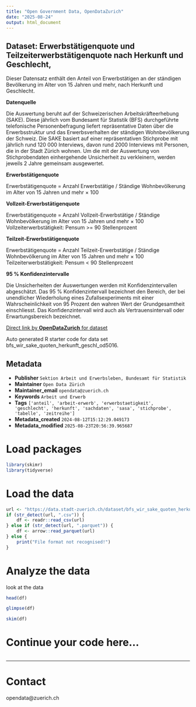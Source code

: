 ```yaml
---
title: "Open Government Data, OpenDataZurich"
date: "2025-08-24"
output: html_document
---
```


## Dataset: Erwerbstätigenquote und Teilzeiterwerbstätigenquote nach Herkunft und Geschlecht,

Dieser Datensatz enthält den Anteil von Erwerbstätigen an der ständigen Bevölkerung im Alter von 15 Jahren und mehr, nach Herkunft und Geschlecht.


**Datenquelle**

Die Auswertung beruht auf der Schweizerischen Arbeitskräfteerhebung (SAKE). Diese jährlich vom Bundesamt für Statistik (BFS) durchgeführte telefonische Personenbefragung liefert repräsentative Daten über die Erwerbsstruktur und das Erwerbsverhalten der ständigen Wohnbevölkerung der Schweiz. Die SAKE basiert auf einer repräsentativen Stichprobe mit jährlich rund 120 000 Interviews, davon rund 2000 Interviews mit Personen, die in der Stadt Zürich wohnen. Um die mit der Auswertung von Stichprobendaten einhergehende Unsicherheit zu verkleinern, werden jeweils 2 Jahre gemeinsam ausgewertet.

[]()

**Erwerbstätigenquote**

Erwerbstätigenquote = Anzahl Erwerbstätige / Ständige Wohnbevölkerung im Alter von 15 Jahren und mehr × 100


[]()

**Vollzeit-Erwerbstätigenquote**

Erwerbstätigenquote = Anzahl Vollzeit-Erwerbstätige / Ständige Wohnbevölkerung im Alter von 15 Jahren und mehr × 100
Vollzeiterwerbstätigkeit: Pensum >= 90 Stellenprozent

[]()

**Teilzeit-Erwerbstätigenquote**

Erwerbstätigenquote = Anzahl Teilzeit-Erwerbstätige / Ständige Wohnbevölkerung im Alter von 15 Jahren und mehr × 100
Teilzeiterwerbstätigkeit: Pensum < 90 Stellenprozent

[]()

**95 % Konfidenzintervalle**

Die Unsicherheiten der Auswertungen werden mit Konfidenzintervallen abgeschätzt. 
Das 95 % Konfidenzintervall bezeichnet den Bereich, der bei unendlicher Wiederholung eines
Zufallsexperiments mit einer Wahrscheinlichkeit von 95 Prozent den wahren Wert der
Grundgesamtheit einschliesst. Das Konfidenzintervall wird auch als Vertrauensintervall oder
Erwartungsbereich bezeichnet.

[]()



[Direct link by **OpenDataZurich** for dataset](https://data.stadt-zuerich.ch/dataset/bfs_wir_sake_quoten_herkunft_geschl_od5016)

Auto generated R starter code for data set bfs_wir_sake_quoten_herkunft_geschl_od5016.

## Metadata

- **Publisher** `Sektion Arbeit und Erwerbsleben, Bundesamt für Statistik`
- **Maintainer** `Open Data Zürich`
- **Maintainer_email** `opendata@zuerich.ch`
- **Keywords** `Arbeit und Erwerb`
- **Tags** `['anteil', 'arbeit-erwerb', 'erwerbstaetigkeit', 'geschlecht', 'herkunft', 'sachdaten', 'sasa', 'stichprobe', 'tabelle', 'zeitreihe']`
- **Metadata_created** `2024-08-12T15:12:29.049173`
- **Metadata_modified** `2025-08-23T20:56:39.965687`


# Load packages

```r
library(skimr)
library(tidyverse)
```

# Load the data

```r
url <- "https://data.stadt-zuerich.ch/dataset/bfs_wir_sake_quoten_herkunft_geschl_od5016/download/WIR501OD5016.csv"
if (str_detect(url, ".csv")) {
    df <- readr::read_csv(url)
} else if (str_detect(url, ".parquet")) {
    df <- arrow::read_parquet(url)
} else {
    print("File format not recognised!")
}
```

# Analyze the data

look at the data
```r
head(df)
```

```r
glimpse(df)
```

```r
skim(df)
```

# Continue your code here...

```r

```

------------------------------------------------------------------------

# Contact

opendata@zuerich.ch
